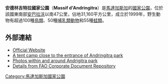 {{Infobox Protected area
| name = 安德林吉特拉國家公園
| iucn_category = II
| photo = 
| photo_caption = 
| location = {{flag|Madagascar}}
| nearest_city = [[安巴拉沃|安巴拉沃]]
| long_d = 46
| long_m = 55
| long_s = 23
| long_EW = E
| lat_d = 22
| lat_m = 6
| lat_s = 46 
| lat_NS = S
| area = 31,160平方公里
| established = 1999
| visitation_num = 
| visitation_year = 
| governing_body = 
}}

'''安德林吉特拉國家公園'''（'''Massif d'Andringitra'''）是[[馬達加斯加|馬達加斯加]]的[[國家公園|國家公園]]，位於該國東南部[[安巴拉沃|安巴拉沃]]以南47公里，佔地31,160平方公里，成立於1999年，野生動物有超過100種[[鳥類|鳥類]]、50種[[哺乳類動物|哺乳類動物]]和55種[[蛙類|蛙類]]。

==外部連結==
* [https://web.archive.org/web/20090221183735/http://www.parcs-madagascar.com/andringitra/index.htm Official Website {{fr}}]
* [https://web.archive.org/web/20080219081549/http://www.tsaracamp-madagascar.com/index.html A tent camp close to the entrance of Andringitra park]
* [https://web.archive.org/web/20080218114759/http://www.tsaracamp-madagascar.com/landscape_photos.html Photos within and around Andrigitra park]
* [http://www.fao.org/docrep/x0963e/x0963e07.htm Details from FAO Corporate Document Repository] {{Wayback|url=http://www.fao.org/docrep/x0963e/x0963e07.htm |date=20180315133500 }}

{{DEFAULTSORT:Andringitra}}
[[Category:馬達加斯加國家公園|Category:馬達加斯加國家公園]]

{{Madagascar-stub}}